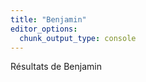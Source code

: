 ```yaml
---
title: "Benjamin"
editor_options: 
  chunk_output_type: console
---
```


Résultats de Benjamin

```r

```
